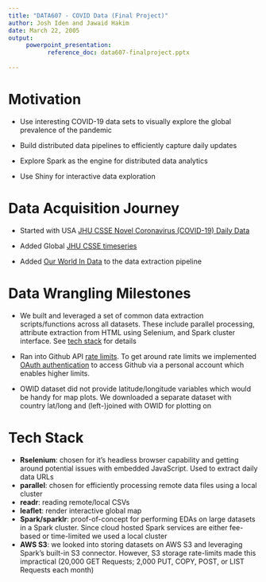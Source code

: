 ```yaml
---
title: "DATA607 - COVID Data (Final Project)"
author: Josh Iden and Jawaid Hakim 
date: March 22, 2005
output:
     powerpoint_presentation:
           reference_doc: data607-finalproject.pptx
    
---
```


# Motivation

- Use interesting COVID-19 data sets to visually explore the global prevalence of the pandemic

- Build distributed data pipelines to efficiently capture daily updates

- Explore Spark as the engine for distributed data analytics

- Use Shiny for interactive data exploration

# Data Acquisition Journey

- Started with USA [JHU CSSE Novel Coronavirus (COVID-19) Daily Data](https://github.com/CSSEGISandData/COVID-19/tree/master/csse_covid_19_data/csse_covid_19_daily_reports_us)

- Added Global [JHU CSSE timeseries](https://github.com/CSSEGISandData/COVID-19/tree/master/csse_covid_19_data/csse_covid_19_time_series)

- Added [Our World In Data](https://ourworldindata.org/coronavirus) to the data extraction pipeline 

# Data Wrangling Milestones

- We built and leveraged a set of common data extraction scripts/functions across all datasets. These include parallel processing, attribute extraction from HTML using Selenium, and Spark cluster interface. See [tech stack](https://github.com/himalayahall/DATA607-FINALPROJECT/blob/master/PROPOSAL.md#tech-stack-so-far) for details

- Ran into Github API [rate limits](https://docs.github.com/en/rest/overview/resources-in-the-rest-api#rate-limiting). To get around rate limits we implemented [OAuth authentication](https://docs.github.com/en/developers/apps/building-oauth-apps/authorizing-oauth-apps) to access Github via a personal account which enables higher limits.

- OWID dataset did not provide latitude/longitude variables which would be handy for map plots. We downloaded a separate dataset with country lat/long and (left-)joined with OWID for plotting on

# Tech Stack

- **Rselenium**: chosen for it's headless browser capability and getting around potential issues with embedded JavaScript. Used to extract daily data URLs
- **parallel**: chosen for efficiently processing remote data files using a local cluster
- **readr**: reading remote/local CSVs
- **leaflet**: render interactive global map
- **Spark/sparklr**: proof-of-concept for performing EDAs on large datasets in a Spark cluster. Since cloud hosted Spark services are either fee-based or time-limited we used a local cluster
- **AWS S3**: we looked into storing datasets on AWS S3 and leveraging Spark's built-in S3 connector. However, S3 storage rate-limits made  this impractical (20,000 GET Requests; 2,000 PUT, COPY, POST, or LIST Requests each month)
